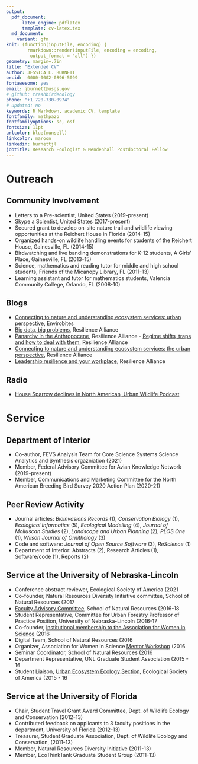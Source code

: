```yaml
---
output: 
  pdf_document:
      latex_engine: pdflatex
      template: cv-latex.tex
  md_document:
    variant: gfm
knit: (function(inputFile, encoding) {
        rmarkdown::render(inputFile, encoding = encoding,
         output_format = "all") })
geometry: margin=.7in
title: "Extended CV"
author: JESSICA L. BURNETT
orcid:  0000-0002-0896-5099
fontawesome: yes
email: jburnett@usgs.gov
# github: trashbirdecology
phone: "+1 720-730-0974"
# updated: no
keywords: R Markdown, academic CV, template
fontfamily: mathpazo
fontfamilyoptions: sc, osf
fontsize: 11pt
urlcolor: blue(munsell)
linkcolor: maroon
linkedin: burnettjl
jobtitle: Research Ecologist & Mendenhall Postdoctoral Fellow
---
```


# Outreach 
## Community Involvement  
- Letters to a Pre-scientist, United States (2019-present)
- Skype a Scientist, United States (2017-present)
- Secured grant to develop on-site nature trail and wildlife viewing opportunities at the Reichert House in Florida (2014-15)
- Organized hands-on wildlife handling events for students of the Reichert House, Gainesville, FL (2014-15)
- Birdwatching and live banding demonstrations for K-12 students, A Girls' Place, Gainesville, FL (2013-15)
- Science, mathematics and reading tutor for middle and high school students, Friends of the Micanopy Library, FL (2011-13)
- Learning assistant and tutor for mathematics students, Valencia Community College, Orlando, FL  (2008-10) 

## Blogs  
- [Connecting to nature and understanding ecosystem services: urban perspective](https://envirobites.org/2017/10/17/connecting-to-nature-and-understanding-ecosystem-services-the-urban-perspective/), Envirobites
- [Big data, big problems](http://resilience2017.org/blog/big-data-big-problems/), Resilience Alliance 
- [Panarchy in the Anthropocene](http://resilience2017.org/blog/panarchy-in-the-anthropocene/), Resilience Alliance - [Regime shifts, traps and how to deal with them](http://resilience2017.org/blog/regime-shifts-traps-and-how-to-deal-with-them/), Resilience Alliance
- [Connecting to nature and understanding ecosystem services: the urban perspective](http://resilience2017.org/blog/connecting-to-nature-and-understanding-ecosystem-services-the-urban-perspective/), Resilience Alliance
- [Leadership resilience and your workplace](http://resilience2017.org/blog/leadership-resilience-and-your-workplace/), Resilience Alliance

## Radio  
- [House Sparrow declines in North American, Urban Wildlife Podcast](http://www.urbanwildlifecast.com/?p=139)   

# Service 
## Department of Interior  
- Co-author, FEVS Analysis Team for Core Science Systems Science Analytics and Synthesis orgazniation (2021)
- Member, Federal Advisory Committee for Avian Knowledge Network (2019-present)
- Member, Communications and Marketing Committee for the North American Breeding Bird Survey 2020 Action Plan (2020-21)

## Peer Review Activity  
- Journal articles: *Bioinvasions Records* (1), *Conservation Biology* (1), *Ecological Informatics* (5), *Ecological Modelling* (4), *Journal of Molluscan Studies* (2), *Landscape and Urban Planning* (2), *PLOS One* (1), *Wilson Journal of Ornithology* (3)
- Code and software: *Journal of Open Source Software* (3), *ReScience* (1)
- Department of Interior: Abstracts (2), Research Articles (1), Software/code (1), Reports (2)

## Service at the University of Nebraska-Lincoln
- Conference abstract reviewer, Ecological Society of America (2021
- Co-founder, Natural Resources Diversity Initiative committee, School of Natural Resources (2017
- [Faculty Advisory Committee](http://snr.unl.edu/employeeinfo/people/committee/facultyadvisory.asp), School of Natural Resources (2016-18
- Student Representative, Committee for Urban Forestry Professor of Practice Position, University of Nebraska-Lincoln (2016-17 
- Co-founder, [Institutional membership to the Association for Women in Science](http://news.unl.edu/newsrooms/today/article/university-is-institutional-partner-with-association-for-women-in-science/) (2016
- Digital Team, School of Natural Resources (2016
- Organizer, Association for Women in Science [Mentor Workshop](http://snr.unl.edu/registration/AWISMentor/MentorMenteeRegistrationAttendanceCap.aspx?utm_source=Google&utm_medium=email&utm_term=&utm_content=&utm_campaign=AWIS+Workshop) (2016
- Seminar Coordinator, School of Natural Resources  (2016
- Department Representative, UNL Graduate Student Association  (2015 - 16
- Student Liaison, [Urban Ecosystem Ecology Section](http://www.esa.org/urbanecology/), Ecological Society of America (2015 - 16

## Service at the University of Florida
- Chair, Student Travel Grant Award Committee, Dept. of Wildlife Ecology and Conservation (2012-13)
- Contributed feedback on applicants to 3 faculty positions in the department, University of Florida (2012-13)
- Treasurer, Student Graduate Association, Dept. of Wildlife Ecology and Conservation, 
(2011-13)
- Member, Natural Resources Diversity Initiative (2011-13)
- Member, EcoThinkTank Graduate Student Group (2011-13)
